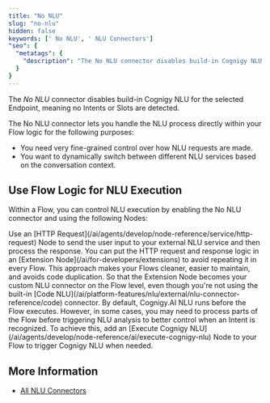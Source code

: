 ```yaml
---
title: "No NLU"
slug: "no-nlu"
hidden: false
keywords: [' No NLU', ' NLU Connectors']
"seo": {
  "metatags": {
    "description": "The No NLU connector disables build-in Cognigy NLU for the selected Endpoint, meaning no Intents or Slots are detected."
  }
}
---
```


The _No NLU_ connector disables build-in Cognigy NLU for the selected Endpoint, meaning no Intents or Slots are detected.

The No NLU connector lets you handle the NLU process directly within your Flow logic for the following purposes:

- You need very fine-grained control over how NLU requests are made. 
- You want to dynamically switch between different NLU services based on the conversation context.

## Use Flow Logic for NLU Execution

Within a Flow, you can control NLU execution by enabling the No NLU connector and using the following Nodes:

<AccordionGroup>
  <Accordion title="HTTP Request Node">
    Use an [HTTP Request](/ai/agents/develop/node-reference/service/http-request) Node
    to send the user input to your external NLU service
    and then process the response.
  </Accordion>

  <Accordion title="Extension Nodes">
    You can put the HTTP request and response logic in an [Extension Node](/ai/for-developers/extensions) to avoid repeating it in every Flow. This approach makes your Flows cleaner, easier to maintain, and avoids code duplication. So that the Extension Node becomes your custom NLU connector on the Flow level, even though you're not using the built-in [Code NLU](/ai/platform-features/nlu/external/nlu-connector-reference/code) connector.
  </Accordion>

  <Accordion title="Execute Cognigy NLU Node">
    By default, Cognigy.AI NLU runs before the Flow executes. However, in some cases, you may need to process parts of the Flow before triggering NLU analysis to better control when an Intent is recognized.
    To achieve this, add an [Execute Cognigy NLU](/ai/agents/develop/node-reference/ai/execute-cognigy-nlu) Node to your Flow to trigger Cognigy NLU when needed.
  </Accordion>
</AccordionGroup>

## More Information

- [All NLU Connectors](/ai/platform-features/nlu/external/nlu-connector-reference/all-nlu-connectors)